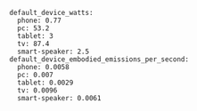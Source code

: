 ```
default_device_watts:
  phone: 0.77
  pc: 53.2
  tablet: 3
  tv: 87.4
  smart-speaker: 2.5
default_device_embodied_emissions_per_second:
  phone: 0.0058
  pc: 0.007
  tablet: 0.0029
  tv: 0.0096
  smart-speaker: 0.0061
```
